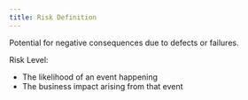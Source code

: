 ```yaml
---
title: Risk Definition
---
```


Potential for negative consequences due to defects or failures.

Risk Level:
- The likelihood of an event happening
- The business impact arising from that event
